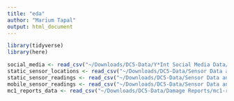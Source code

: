 ```yaml
---
title: "eda"
author: "Marium Tapal"
output: html_document
---
```


```r
library(tidyverse)
library(here)
```

```r
social_media <- read_csv("~/Downloads/DC5-Data/Y*Int Social Media Data/YInt.csv") 
static_sensor_locations <- read_csv("~/Downloads/DC5-Data/Sensor Data and Maps/StaticSensorLocations.csv") 
static_sensor_readings <- read_csv("~/Downloads/DC5-Data/Sensor Data and Maps/StaticSensorReadings.csv") 
mobile_sensor_readings <- read_csv("~/Downloads/DC5-Data/Sensor Data and Maps/MobileSensorReadings.csv") 
mc1_reports_data <- read_csv("~/Downloads/DC5-Data/Damage Reports/mc1-reports-data.csv") 
```

